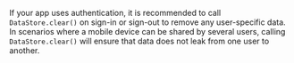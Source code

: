 <Callout>

If your app uses authentication, it is recommended to call `DataStore.clear()` on sign-in or sign-out to remove any user-specific data. In scenarios where a mobile device can be shared by several users, calling `DataStore.clear()` will ensure that data does not leak from one user to another.

</Callout>
